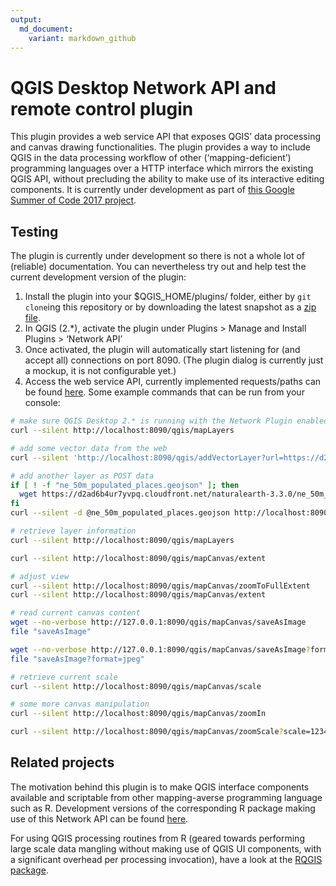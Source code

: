 ```yaml
---
output:
  md_document:
    variant: markdown_github
---
```


# QGIS Desktop Network API and remote control plugin

This plugin provides a web service API that exposes QGIS' data processing and canvas drawing functionalities. The plugin provides a way to include QGIS in the data processing workflow of other (‘mapping-deficient’) programming languages over a HTTP interface which mirrors the existing QGIS API, without precluding the ability to make use of its interactive editing components. It is currently under development as part of [this Google Summer of Code 2017 project](https://summerofcode.withgoogle.com/projects/#5197021490184192).

## Testing

The plugin is currently under development so there is not a whole lot of (reliable) documentation. You can nevertheless try out and help test the current development version of the plugin:

1. Install the plugin into your $QGIS_HOME/plugins/ folder, either by `git clone`ing this repository or by downloading the latest snapshot as a [zip file](https://gitlab.com/qgisapi/networkapi/repository/archive.zip?ref=master).
2. In QGIS (2.*), activate the plugin under Plugins > Manage and Install Plugins > 'Network API'
3. Once activated, the plugin will automatically start listening for (and accept all) connections on port 8090. (The plugin dialog is currently just a mockup, it is not configurable yet.)
4. Access the web service API, currently implemented requests/paths can be found [here](https://gitlab.com/qgisapi/networkapi/blob/master/functions.py). Some example commands that can be run from your console:

```bash
# make sure QGIS Desktop 2.* is running with the Network Plugin enabled, then:
curl --silent http://localhost:8090/qgis/mapLayers
```

```bash
# add some vector data from the web
curl --silent 'http://localhost:8090/qgis/addVectorLayer?url=https://d2ad6b4ur7yvpq.cloudfront.net/naturalearth-3.3.0/ne_50m_populated_places.geojson&name=url-layer'
```

```bash
# add another layer as POST data
if [ ! -f "ne_50m_populated_places.geojson" ]; then
  wget https://d2ad6b4ur7yvpq.cloudfront.net/naturalearth-3.3.0/ne_50m_populated_places.geojson
fi
curl --silent -d @ne_50m_populated_places.geojson http://localhost:8090/qgis/addVectorLayer?name=geojson-layer
```

```bash
# retrieve layer information
curl --silent http://localhost:8090/qgis/mapLayers
```

```bash
curl --silent http://localhost:8090/qgis/mapCanvas/extent
```

```bash
# adjust view
curl --silent http://localhost:8090/qgis/mapCanvas/zoomToFullExtent
curl --silent http://localhost:8090/qgis/mapCanvas/extent
```

```bash
# read current canvas content
wget --no-verbose http://127.0.0.1:8090/qgis/mapCanvas/saveAsImage
file "saveAsImage"
```

```bash
wget --no-verbose http://127.0.0.1:8090/qgis/mapCanvas/saveAsImage?format=jpeg
file "saveAsImage?format=jpeg"
```

```bash
# retrieve current scale
curl --silent http://localhost:8090/qgis/mapCanvas/scale
```

```bash
# some more canvas manipulation
curl --silent http://localhost:8090/qgis/mapCanvas/zoomIn
```

```bash
curl --silent http://localhost:8090/qgis/mapCanvas/zoomScale?scale=1234567.8
```

## Related projects

The motivation behind this plugin is to make QGIS interface components available and scriptable from other mapping-averse programming language such as R. Development versions of the corresponding R package making use of this Network API can be found [here](https://gitlab.com/qgisapi/rqgisapi).

For using QGIS processing routines from R (geared towards performing large scale data mangling without making use of QGIS UI components, with a significant overhead per processing invocation), have a look at the [RQGIS package](https://github.com/jannes-m/RQGIS).
